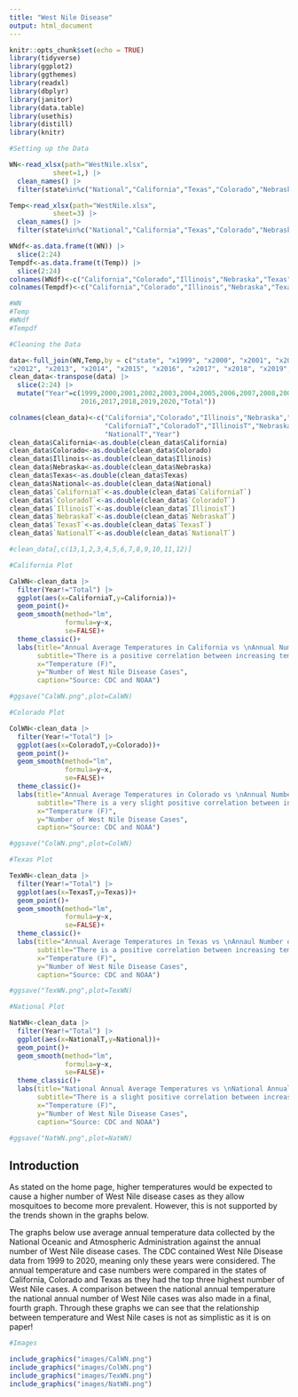```yaml
---
title: "West Nile Disease"
output: html_document
---
```


```r
knitr::opts_chunk$set(echo = TRUE)
library(tidyverse)
library(ggplot2)
library(ggthemes)
library(readxl)
library(dbplyr)
library(janitor)
library(data.table)
library(usethis)
library(distill)
library(knitr)
```

```r
#Setting up the Data

WN<-read_xlsx(path="WestNile.xlsx",
           sheet=1,) |> 
  clean_names() |>
  filter(state%in%c("National","California","Texas","Colorado","Nebraska","Illinois"))

Temp<-read_xlsx(path="WestNile.xlsx",
           sheet=3) |> 
  clean_names() |> 
  filter(state%in%c("National","California","Texas","Colorado","Nebraska","Illinois"))

WNdf<-as.data.frame(t(WN)) |>
  slice(2:24)
Tempdf<-as.data.frame(t(Temp)) |> 
  slice(2:24)
colnames(WNdf)<-c("California","Colorado","Illinois","Nebraska","Texas","National")
colnames(Tempdf)<-c("California","Colorado","Illinois","Nebraska","Texas","National")

#WN
#Temp
#WNdf
#Tempdf
```

```r
#Cleaning the Data

data<-full_join(WN,Temp,by = c("state", "x1999", "x2000", "x2001", "x2002", "x2003", "x2004", "x2005", "x2006", "x2007", "x2008", "x2009", "x2010", "x2011",
"x2012", "x2013", "x2014", "x2015", "x2016", "x2017", "x2018", "x2019", "x2020"))
clean_data<-transpose(data) |> 
  slice(2:24) |> 
  mutate("Year"=c(1999,2000,2001,2002,2003,2004,2005,2006,2007,2008,2009,2010,2011,2012,2013,2014,2015,
                  2016,2017,2018,2019,2020,"Total"))

colnames(clean_data)<-c("California","Colorado","Illinois","Nebraska","Texas","National",
                        "CaliforniaT","ColoradoT","IllinoisT","NebraskaT","TexasT",
                        "NationalT","Year")
clean_data$California<-as.double(clean_data$California)
clean_data$Colorado<-as.double(clean_data$Colorado)
clean_data$Illinois<-as.double(clean_data$Illinois)
clean_data$Nebraska<-as.double(clean_data$Nebraska)
clean_data$Texas<-as.double(clean_data$Texas)
clean_data$National<-as.double(clean_data$National)
clean_data$`CaliforniaT`<-as.double(clean_data$`CaliforniaT`)
clean_data$`ColoradoT`<-as.double(clean_data$`ColoradoT`)
clean_data$`IllinoisT`<-as.double(clean_data$`IllinoisT`)
clean_data$`NebraskaT`<-as.double(clean_data$`NebraskaT`)
clean_data$`TexasT`<-as.double(clean_data$`TexasT`)
clean_data$`NationalT`<-as.double(clean_data$`NationalT`)

#clean_data[,c(13,1,2,3,4,5,6,7,8,9,10,11,12)] 
```

```r
#California Plot

CalWN<-clean_data |>  
  filter(Year!="Total") |> 
  ggplot(aes(x=CaliforniaT,y=California))+
  geom_point()+
  geom_smooth(method="lm",
              formula=y~x,
              se=FALSE)+
  theme_classic()+
  labs(title="Annual Average Temperatures in California vs \nAnnual Number of West Nile Cases in California",
       subtitle="There is a positive correlation between increasing temeprature and higher case numbers\nhowever it is quite weak.",
       x="Temperature (F)",
       y="Number of West Nile Disease Cases",
       caption="Source: CDC and NOAA")

#ggsave("CalWN.png",plot=CalWN)
```

```r
#Colorado Plot

ColWN<-clean_data |>  
  filter(Year!="Total") |> 
  ggplot(aes(x=ColoradoT,y=Colorado))+
  geom_point()+
  geom_smooth(method="lm",
              formula=y~x,
              se=FALSE)+
  theme_classic()+
  labs(title="Annual Average Temperatures in Colorado vs \nAnnual Number of West Nile Cases in Colorado",
       subtitle="There is a very slight positive correlation between increasing temeprature and higher case numbers\nhowever there seems to be no significant correlation overall.",
       x="Temperature (F)",
       y="Number of West Nile Disease Cases",
       caption="Source: CDC and NOAA")

#ggsave("ColWN.png",plot=ColWN)
```

```r
#Texas Plot

TexWN<-clean_data |>  
  filter(Year!="Total") |> 
  ggplot(aes(x=TexasT,y=Texas))+
  geom_point()+
  geom_smooth(method="lm",
              formula=y~x,
              se=FALSE)+
  theme_classic()+
  labs(title="Annual Average Temperatures in Texas vs \nAnnaul Number of West Nile Cases in Texas",
       subtitle="There is a positive correlation between increasing temeprature and higher case numbers\nhowever it is weak",
       x="Temperature (F)",
       y="Number of West Nile Disease Cases",
       caption="Source: CDC and NOAA")

#ggsave("TexWN.png",plot=TexWN)
```

```r
#National Plot

NatWN<-clean_data |>  
  filter(Year!="Total") |> 
  ggplot(aes(x=NationalT,y=National))+
  geom_point()+
  geom_smooth(method="lm",
              formula=y~x,
              se=FALSE)+
  theme_classic()+
  labs(title="National Annual Average Temperatures vs \nNational Annual Number of West Nile Cases",
       subtitle="There is a slight positive correlation between increasing temeprature and higher case numbers\nhowever it is very weak",
       x="Temperature (F)",
       y="Number of West Nile Disease Cases",
       caption="Source: CDC and NOAA")

#ggsave("NatWN.png",plot=NatWN)
```
## Introduction

As stated on the home page, higher temperatures would be expected to cause a higher number of West Nile disease cases as they allow mosquitoes to become more prevalent. However, this is not supported by the trends shown in the graphs below.

The graphs below use average annual temperature data collected by the National Oceanic and Atmospheric Administration against the annual number of West Nile disease cases. The CDC contained West Nile Disease data from 1999 to 2020, meaning only these years were considered. The annual temperature and case numbers were compared in the states of California, Colorado and Texas as they had the top three highest number of West Nile cases. A comparison between the national annual temperature the national annual number of West Nile cases was also made in a final, fourth graph. Through these graphs we can see that the relationship between temperature and West Nile cases is not as simplistic as it is on paper!

```r
#Images

include_graphics("images/CalWN.png")
include_graphics("images/ColWN.png")
include_graphics("images/TexWN.png")
include_graphics("images/NatWN.png")
```
